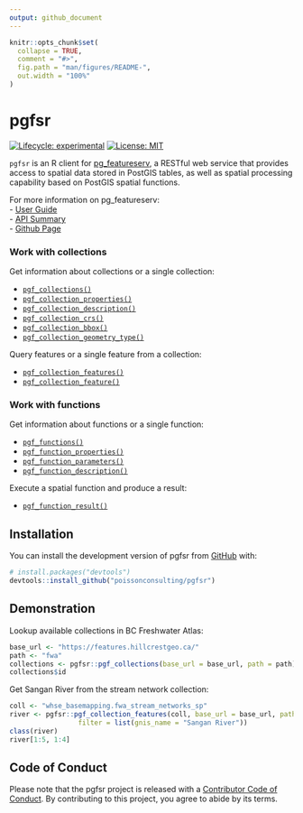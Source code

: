 ```yaml
---
output: github_document
---
```


<!-- README.md is generated from README.Rmd. Please edit that file -->

```r
knitr::opts_chunk$set(
  collapse = TRUE,
  comment = "#>",
  fig.path = "man/figures/README-",
  out.width = "100%"
)
```

# pgfsr

<!-- badges: start -->
[![Lifecycle: experimental](https://img.shields.io/badge/lifecycle-experimental-orange.svg)](https://lifecycle.r-lib.org/articles/stages.html#experimental)
[![License: MIT](https://img.shields.io/badge/License-MIT-green.svg)](https://opensource.org/licenses/MIT)
<!-- badges: end -->

`pgfsr` is an R client for [pg_featureserv](https://github.com/CrunchyData/pg_featureserv), a RESTful web service that provides access to spatial data stored in PostGIS tables, as well as spatial processing capability based on PostGIS spatial functions.  

For more information on pg_featureserv:  
- [User Guide](https://access.crunchydata.com/documentation/pg_featureserv/1.2.0/)   
- [API Summary](https://github.com/CrunchyData/pg_featureserv/blob/master/API.md#feature-collections)  
- [Github Page](https://github.com/CrunchyData/pg_featureserv)  

### Work with collections

Get information about collections or a single collection:  

* [`pgf_collections()`](https://poissonconsulting.github.io/pgfsr/reference/pgf_collections.html)  
* [`pgf_collection_properties()`](https://poissonconsulting.github.io/pgfsr/reference/pgf_collection_properties.html)  
* [`pgf_collection_description()`](https://poissonconsulting.github.io/pgfsr/reference/pgf_collection_description.html)  
* [`pgf_collection_crs()`](https://poissonconsulting.github.io/pgfsr/reference/pgf_collection_crs.html)  
* [`pgf_collection_bbox()`](https://poissonconsulting.github.io/pgfsr/reference/pgf_collection_bbox.html)  
* [`pgf_collection_geometry_type()`](https://poissonconsulting.github.io/pgfsr/reference/pgf_collection_geometry_type.html)  

Query features or a single feature from a collection:  

* [`pgf_collection_features()`](https://poissonconsulting.github.io/pgfsr/reference/pgf_collection_features.html)  
* [`pgf_collection_feature()`](https://poissonconsulting.github.io/pgfsr/reference/pgf_collection_feature.html)  

### Work with functions

Get information about functions or a single function:  

* [`pgf_functions()`](https://poissonconsulting.github.io/pgfsr/reference/pgf_functions.html)  
* [`pgf_function_properties()`](https://poissonconsulting.github.io/pgfsr/reference/pgf_function_properties.html)  
* [`pgf_function_parameters()`](https://poissonconsulting.github.io/pgfsr/reference/pgf_function_parameters.html)  
* [`pgf_function_description()`](https://poissonconsulting.github.io/pgfsr/reference/pgf_function_description.html)

Execute a spatial function and produce a result:  

* [`pgf_function_result()`](https://poissonconsulting.github.io/pgfsr/reference/pgf_function_result.html)

## Installation

You can install the development version of pgfsr from [GitHub](https://github.com/) with:

``` r
# install.packages("devtools")
devtools::install_github("poissonconsulting/pgfsr")
```

## Demonstration
Lookup available collections in BC Freshwater Atlas:
```r
base_url <- "https://features.hillcrestgeo.ca/"
path <- "fwa"
collections <- pgfsr::pgf_collections(base_url = base_url, path = path)
collections$id
```

Get Sangan River from the stream network collection:
```r
coll <- "whse_basemapping.fwa_stream_networks_sp"
river <- pgfsr::pgf_collection_features(coll, base_url = base_url, path = path,
                 filter = list(gnis_name = "Sangan River"))
class(river)
river[1:5, 1:4]
```

## Code of Conduct

Please note that the pgfsr project is released with a [Contributor Code of Conduct](https://contributor-covenant.org/version/2/0/CODE_OF_CONDUCT.html). By contributing to this project, you agree to abide by its terms.
